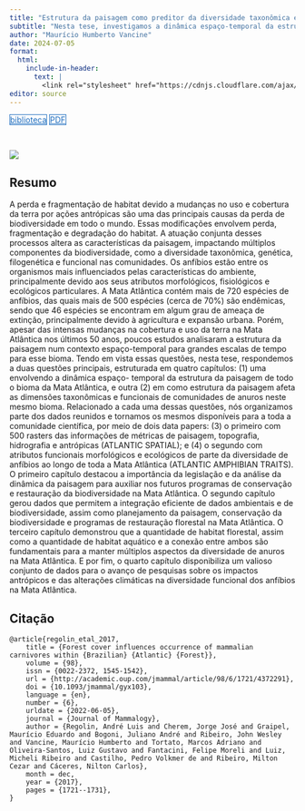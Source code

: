 ```yaml
---
title: "Estrutura da paisagem como preditor da diversidade taxonômica e funcional de anfíbios na Mata Atlântica"
subtitle: "Nesta tese, investigamos a dinâmica espaço-temporal da estrutura da paisagem da Mata Atlântica e seu impacto nas dimensões taxonômicas e funcionais de anuros. Organizamos parte dos dados em dois data papers: ATLANTIC SPATIAL, que inclui 500 rasters com métricas de paisagem, topografia, hidrografia e fatores antrópicos, e o ATLANTIC AMPHIBIAN TRAITS, que possui atributos funcionais morfológicos e ecológicos de anfíbios."
author: "Maurício Humberto Vancine"
date: 2024-07-05
format:
  html:
    include-in-header: 
      text: |
        <link rel="stylesheet" href="https://cdnjs.cloudflare.com/ajax/libs/font-awesome/6.5.0/css/all.min.css">
editor: source
---
```


<div class="mt-4 d-flex flex-row flex-wrap gap-1 justify-content-left justify-content-sm-start" role="group" aria-label="Links">
  <a href="https://hdl.handle.net/11449/256726" class="btn btn-custom text-capitalize" target="_blank"><i class="fas fa-graduation-cap me-1"></i>biblioteca</a>
  <a href="/publication/2024-vancine.pdf" class="btn btn-custom text-capitalize" target="_blank"><i class="bi bi-file-earmark-pdf me-1"></i>PDF</a>
</div>

<style>
  .btn-custom {
    background-color: white;
    border: 1px solid #1c6cbe; /* Borda azul */
    color: #1c6cbe; /* Texto azul */
    transition: background-color 0.3s, color 0.3s;
  }
  .btn-custom:hover {
    background-color: #1c6cbe; /* Cor de fundo azul ao passar o mouse */
    color: white; /* Texto branco */
  }
</style>

<br> 

![](featured.jpg)

## Resumo

A perda e fragmentação de habitat devido a mudanças no uso e cobertura da terra por ações antrópicas são uma das principais causas da perda de biodiversidade em todo o mundo. Essas modificações envolvem perda, fragmentação e degradação do habitat. A atuação conjunta desses processos altera as características da paisagem, impactando múltiplos componentes da biodiversidade, como a diversidade taxonômica, genética, filogenética e funcional nas comunidades. Os anfíbios estão entre os organismos mais influenciados pelas características do ambiente, principalmente devido aos seus atributos morfológicos, fisiológicos e ecológicos particulares. A Mata Atlântica contém mais de 720 espécies de anfíbios, das quais mais de 500 espécies (cerca de 70%) são endêmicas, sendo que 46 espécies se encontram em algum grau de ameaça de extinção, principalmente devido à agricultura e expansão urbana. Porém, apesar das intensas mudanças na cobertura e uso da terra na Mata Atlântica nos últimos 50 anos, poucos estudos analisaram a estrutura da paisagem num contexto espaço-temporal para grandes escalas de tempo para esse bioma. Tendo em vista essas questões, nesta tese, respondemos a duas questões principais, estruturada em quatro capítulos: (1) uma envolvendo a dinâmica espaço- temporal da estrutura da paisagem de todo o bioma da Mata Atlântica, e outra (2) em como estrutura da paisagem afeta as dimensões taxonômicas e funcionais de comunidades de anuros neste mesmo bioma. Relacionado a cada uma dessas questões, nós organizamos parte dos dados reunidos e tornamos os mesmos disponíveis para a toda a comunidade científica, por meio de dois data papers: (3) o primeiro com 500 rasters das informações de métricas de paisagem, topografia, hidrografia e antrópicas (ATLANTIC SPATIAL); e (4) o segundo com atributos funcionais morfológicos e ecológicos de parte da diversidade de anfíbios ao longo de toda a Mata Atlântica (ATLANTIC AMPHIBIAN TRAITS). O primeiro capítulo destacou a importância da legislação e da análise da dinâmica da paisagem para auxiliar nos futuros programas de conservação e restauração da biodiversidade na Mata Atlântica. O segundo capítulo gerou dados que permitem a integração eficiente de dados ambientais e de biodiversidade, assim como planejamento da paisagem, conservação da biodiversidade e programas de restauração florestal na Mata Atlântica. O terceiro capítulo demonstrou que a quantidade de habitat florestal, assim como a quantidade de habitat aquático e a conexão entre ambos são fundamentais para a manter múltiplos aspectos da diversidade de anuros na Mata Atlântica. E por fim, o quarto capítulo disponibiliza um valioso conjunto de dados para o avanço de pesquisas sobre os impactos antrópicos e das alterações climáticas na diversidade funcional dos anfíbios na Mata Atlântica.


## Citação

```
@article{regolin_etal_2017,
	title = {Forest cover influences occurrence of mammalian carnivores within {Brazilian} {Atlantic} {Forest}},
	volume = {98},
	issn = {0022-2372, 1545-1542},
	url = {http://academic.oup.com/jmammal/article/98/6/1721/4372291},
	doi = {10.1093/jmammal/gyx103},
	language = {en},
	number = {6},
	urldate = {2022-06-05},
	journal = {Journal of Mammalogy},
	author = {Regolin, André Luis and Cherem, Jorge José and Graipel, Maurício Eduardo and Bogoni, Juliano André and Ribeiro, John Wesley and Vancine, Maurício Humberto and Tortato, Marcos Adriano and Oliveira-Santos, Luiz Gustavo and Fantacini, Felipe Moreli and Luiz, Micheli Ribeiro and Castilho, Pedro Volkmer de and Ribeiro, Milton Cezar and Cáceres, Nilton Carlos},
	month = dec,
	year = {2017},
	pages = {1721--1731},
}
```
